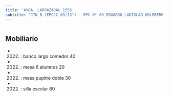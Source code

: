 ```yaml
---
title: 'AVDA. LARRAZABAL 1556'
subtitle: 'JIN B (EPCJC 03/13°) - EPC N° 03 EDUARDO LADISLAO HOLMBERG - ESC. DE MUSICA N° 06'
---
```


#


## Mobiliario

*  (2022) : banco largo comedor 40 

*  (2022) : mesa 6 alumnos 20 

*  (2022) : mesa pupitre doble 30 

*  (2022) : silla escolar 60 



